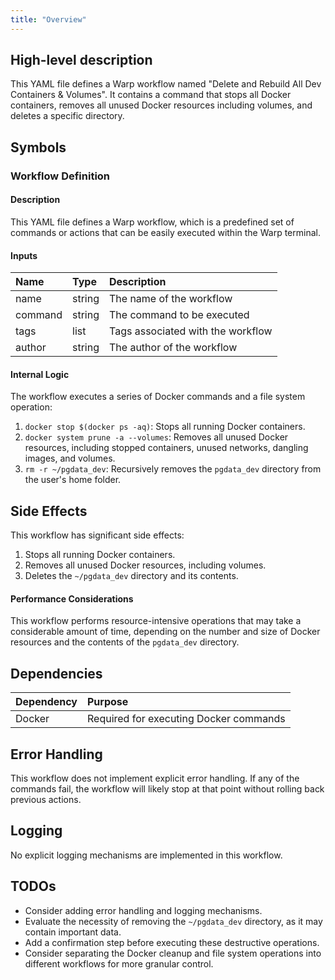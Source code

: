 ```yaml
---
title: "Overview"
---
```


## High-level description
This YAML file defines a Warp workflow named "Delete and Rebuild All Dev Containers & Volumes". It contains a command that stops all Docker containers, removes all unused Docker resources including volumes, and deletes a specific directory.

## Symbols

### Workflow Definition
#### Description
This YAML file defines a Warp workflow, which is a predefined set of commands or actions that can be easily executed within the Warp terminal.

#### Inputs
| Name | Type | Description |
|:-----|:-----|:------------|
| name | string | The name of the workflow |
| command | string | The command to be executed |
| tags | list | Tags associated with the workflow |
| author | string | The author of the workflow |

#### Internal Logic
The workflow executes a series of Docker commands and a file system operation:
1. `docker stop $(docker ps -aq)`: Stops all running Docker containers.
2. `docker system prune -a --volumes`: Removes all unused Docker resources, including stopped containers, unused networks, dangling images, and volumes.
3. `rm -r ~/pgdata_dev`: Recursively removes the `pgdata_dev` directory from the user's home folder.

## Side Effects
This workflow has significant side effects:
1. Stops all running Docker containers.
2. Removes all unused Docker resources, including volumes.
3. Deletes the `~/pgdata_dev` directory and its contents.

#### Performance Considerations
This workflow performs resource-intensive operations that may take a considerable amount of time, depending on the number and size of Docker resources and the contents of the `pgdata_dev` directory.

## Dependencies
| Dependency | Purpose |
|:-----------|:--------|
| Docker | Required for executing Docker commands |

## Error Handling
This workflow does not implement explicit error handling. If any of the commands fail, the workflow will likely stop at that point without rolling back previous actions.

## Logging
No explicit logging mechanisms are implemented in this workflow.

## TODOs
- Consider adding error handling and logging mechanisms.
- Evaluate the necessity of removing the `~/pgdata_dev` directory, as it may contain important data.
- Add a confirmation step before executing these destructive operations.
- Consider separating the Docker cleanup and file system operations into different workflows for more granular control.
